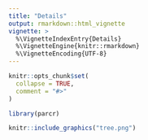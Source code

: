 ```yaml
---
title: "Details"
output: rmarkdown::html_vignette
vignette: >
  %\VignetteIndexEntry{Details}
  %\VignetteEngine{knitr::rmarkdown}
  %\VignetteEncoding{UTF-8}
---
```


```r
knitr::opts_chunk$set(
  collapse = TRUE,
  comment = "#>"
)
```

```r
library(parcr)
```

```r
knitr::include_graphics("tree.png")
```

